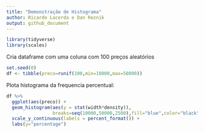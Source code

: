 ```yaml
---
title: "Demonstração de Histograma"
author: Ricardo Lacerda e Dan Reznik
output: github_document
---
```


```r
library(tidyverse)
library(scales)
```

Cria dataframe com uma coluna com 100 preços aleatórios

```r
set.seed(0)
df <- tibble(preco=runif(100,min=10000,max=50000))
```

Plota histograma da frequencia percentual:

```r
df %>%
  ggplot(aes(preco)) +  
  geom_histogram(aes(y = stat(width*density)),
                 breaks=seq(10000,50000,2500),fill="blue",color="black") +
  scale_y_continuous(labels = percent_format()) +
  labs(y="percentage")
```




